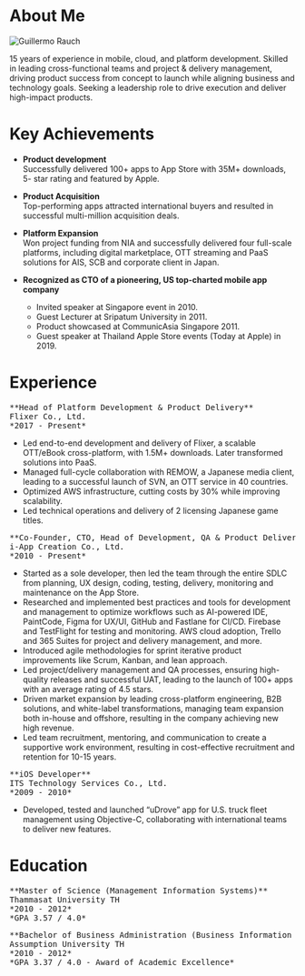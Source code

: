 
# About Me

<Image
  src="/images/headshot.jpg"
  alt="Guillermo Rauch"
  className="rounded-full bg-gray-100 block mt-2 mb-5 mx-auto sm:float-right sm:ml-5 sm:mb-5"
  unoptimized
  width={160}
  height={160}
  priority
/>

15 years of experience in mobile, cloud, and platform development. Skilled in leading cross-functional teams and project & delivery management, driving product success from concept to launch while aligning business and technology goals. Seeking a leadership role to drive execution and deliver high-impact products.

# Key Achievements

- **Product development**\
Successfully delivered 100+ apps to  App Store with 35M+ downloads, 5- star rating and featured by Apple.

- **Product Acquisition**\
Top-performing apps attracted international buyers and resulted in successful multi-million acquisition deals.

- **Platform Expansion**\
Won project funding from NIA and successfully delivered four full-scale platforms, including digital marketplace, OTT streaming and PaaS solutions for AIS, SCB and corporate client in Japan.

- **Recognized as CTO of a pioneering, US top-charted mobile app company**
  - Invited speaker at Singapore event in 2010.
  - Guest Lecturer at Sripatum University in 2011.
  - Product showcased at CommunicAsia Singapore 2011.
  - Guest speaker at Thailand Apple Store events (Today at Apple) in 2019.

# Experience

<pre>**Head of Platform Development & Product Delivery**
Flixer Co., Ltd.
*2017 - Present*</pre>
- Led end-to-end development and delivery of Flixer, a scalable OTT/eBook cross-platform, with 1.5M+ downloads. Later transformed solutions into PaaS.
- Managed full-cycle collaboration with REMOW, a Japanese media client, leading to a successful launch of SVN, an OTT service in 40 countries.
- Optimized AWS infrastructure, cutting costs by 30% while improving scalability.
- Led technical operations and delivery of 2 licensing Japanese game titles.

<pre>**Co-Founder, CTO, Head of Development, QA & Product Delivery**
i-App Creation Co., Ltd.
*2010 - Present*</pre>
- Started as a sole developer, then led the team through the entire SDLC from planning, UX design, coding, testing, delivery, monitoring and maintenance on the App Store.
- Researched and implemented best practices and tools for development and management to optimize workflows such as AI-powered IDE, PaintCode, Figma for UX/UI, GitHub and Fastlane for CI/CD. Firebase and TestFlight for testing and monitoring. AWS cloud adoption, Trello and 365 Suites for project and delivery management, and more.
- Introduced agile methodologies for sprint iterative product improvements like Scrum, Kanban, and lean approach.
- Led project/delivery management and QA processes, ensuring high-quality releases and successful UAT, leading to the launch of 100+ apps with an average rating of 4.5 stars.
- Driven market expansion by leading cross-platform engineering, B2B solutions, and white-label transformations, managing team expansion both in-house and offshore, resulting in the company achieving new high revenue.
- Led team recruitment, mentoring, and communication to create a supportive work environment, resulting in cost-effective recruitment and retention for 10-15 years.

<pre>**iOS Developer**
ITS Technology Services Co., Ltd.
*2009 - 2010*</pre>
- Developed, tested and launched “uDrove” app for U.S. truck fleet management using Objective-C, collaborating with international teams to deliver new features.

# Education

<pre>**Master of Science (Management Information Systems)**
Thammasat University TH
*2010 - 2012*
*GPA 3.57 / 4.0*</pre>

<pre>**Bachelor of Business Administration (Business Information System)**
Assumption University TH
*2010 - 2012*
*GPA 3.37 / 4.0 - Award of Academic Excellence*</pre>